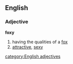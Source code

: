 ==English==
===Adjective===
'''foxy'''
#having the qualities of a [[fox]]
#[[attractive]], [[sexy]]

[[category:English adjectives]]